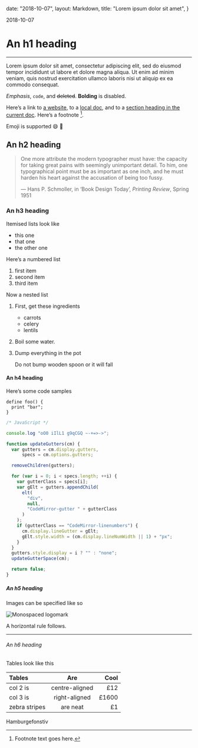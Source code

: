 
  date: "2018-10-07",
  layout: Markdown,
  title: "Lorem ipsum dolor sit amet",
}

<time dateTime="2018-10-07">2018-10-07</time>

# An h1 heading

---

Lorem ipsum dolor sit amet, consectetur adipiscing elit, sed do eiusmod tempor incididunt ut labore et dolore magna aliqua. Ut enim ad minim veniam, quis nostrud exercitation ullamco laboris nisi ut aliquip ex ea commodo consequat.

_Emphasis_, `code`, and ~~deleted~~. **Bolding** is disabled.

Here’s a link to [a website](https://monospaced.com), to a [local
doc](/), and to a [section heading in the current
doc](#an-h2-header). Here’s a footnote [^1].

[^1]: Footnote text goes here.

Emoji is supported :smile: :rocket:

## An h2 heading

> One more attribute the modern typographer must have: the capacity for taking great pains with seemingly unimportant detail. To him, one typographical point must be as important as one inch, and he must harden his heart against the accusation of being too&nbsp;fussy.
>
> — Hans P. Schmoller, in ‘Book Design Today’, <cite>Printing Review</cite>, Spring 1951

### An h3 heading

Itemised lists look like

- this one
- that one
- the other one

Here’s a numbered list

1.  first item
2.  second item
3.  third item

Now a nested list

1.  First, get these ingredients
    - carrots
    - celery
    - lentils
2.  Boil some water.
3.  Dump everything in the pot

    Do not bump wooden spoon or it will fall

#### An h4 heading

Here’s some code samples

```
define foo() {
  print "bar";
}
```

```js
/* JavaScript */

console.log "oO0 iIlL1 g9qCGQ ~-+=>->";

function updateGutters(cm) {
  var gutters = cm.display.gutters,
      specs = cm.options.gutters;

  removeChildren(gutters);

  for (var i = 0; i < specs.length; ++i) {
    var gutterClass = specs[i];
    var gElt = gutters.appendChild(
      elt(
        "div",
        null,
        "CodeMirror-gutter " + gutterClass
      )
    );
    if (gutterClass == "CodeMirror-linenumbers") {
      cm.display.lineGutter = gElt;
      gElt.style.width = (cm.display.lineNumWidth || 1) + "px";
    }
  }
  gutters.style.display = i ? "" : "none";
  updateGutterSpace(cm);

  return false;
}
```

##### An h5 heading

Images can be specified like so

![Monospaced logomark](/apple-touch-icon.png)

A horizontal rule follows.

---

###### An h6 heading

Tables look like this

| Tables        | Are            | Cool  |
| :------------ | :-------------:| -----:|
| col 2 is      | centre-aligned |   £12 |
| col 3 is      | right-aligned  | £1600 |
| zebra stripes | are neat       |    £1 |

Hamburgefonstiv
